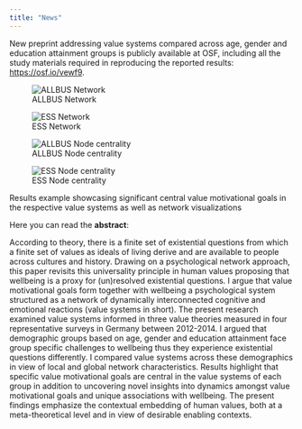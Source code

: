 ```yaml
---
title: "News"
---
```


<!-- Google tag (gtag.js) -->
<script async src="https://www.googletagmanager.com/gtag/js?id=G-VLRYTQT397"></script>
<script>
  window.dataLayer = window.dataLayer || [];
  function gtag(){dataLayer.push(arguments);}
  gtag('js', new Date());

  gtag('config', 'G-VLRYTQT397');
</script>


New preprint addressing value systems compared across age, gender and education attainment groups is publicly available at OSF, including all the study materials required in reproducing the reported results: <https://osf.io/vewf9>.


:::{#fig-fig3 layout-ncol=2}

![ALLBUS Network](img/ntwrk/ntwrk_albs.png){#fig-ntwrk-albs}

![ESS Network](img/ntwrk/ntwrk_ess.png){#fig-ntwrk-ess}

![ALLBUS Node centrality](img/centrality/allbus_centr.png){#fig-centr-albs}

![ESS Node centrality](img/centrality/ess_centr.png){#fig-centr-albs}

Results example showcasing significant central value motivational goals in the respective value systems as well as network visualizations
:::

Here you can read the **abstract**:

According to theory, there is a finite set of existential questions from which a finite set of values as ideals of living derive and are available to people across cultures and history. Drawing on a psychological network approach, this paper revisits this universality principle in human values proposing that wellbeing is a proxy for (un)resolved existential questions. I argue that value motivational goals form together with wellbeing a psychological system structured as a network of dynamically interconnected cognitive and emotional reactions (value systems in short). The present research examined value systems informed in three value theories measured in four representative surveys in Germany between 2012-2014. I argued that demographic groups based on age, gender and education attainment face group specific challenges to wellbeing thus they experience existential questions differently. I compared value systems across these demographics in view of local and global network characteristics. Results highlight that specific value motivational goals are central in the value systems of each group in addition to uncovering novel insights into dynamics amongst value motivational goals and unique associations with wellbeing. The present findings emphasize the contextual embedding of human values, both at a meta-theoretical level and in view of desirable enabling contexts.


